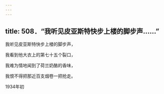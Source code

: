 ```yaml
---
---
---
```

title: 508．“我听见皮亚斯特快步上楼的脚步声……”
---




我听见皮亚斯特快步上楼的脚步声，

我看到他大衣上的第七十五个裂口，

我难为情地闻到了荷兰奶酪的香味，

我恨不得把那近百支烟卷一把抢走。

1934年初